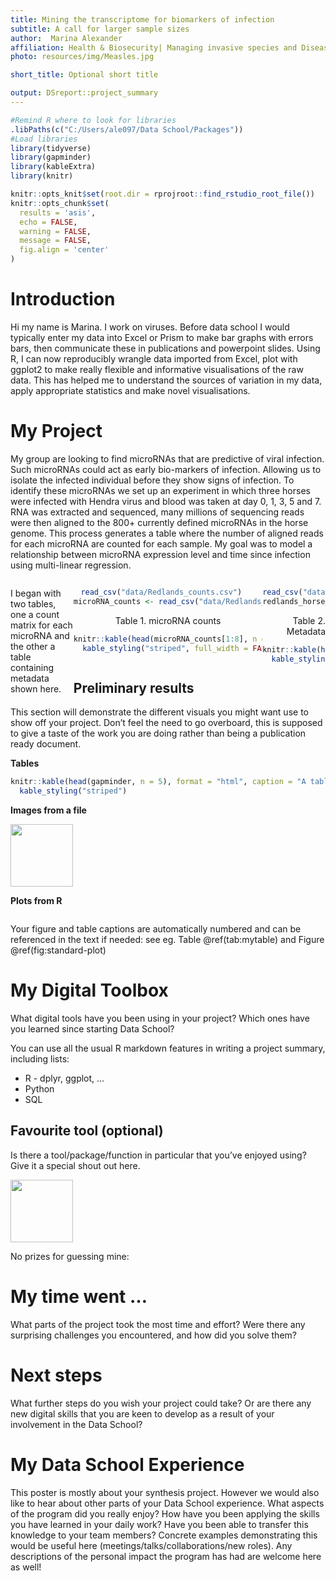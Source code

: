 ```yaml
---
title: Mining the transcriptome for biomarkers of infection 
subtitle: A call for larger sample sizes 
author:  Marina Alexander
affiliation: Health & Biosecurity| Managing invasive species and Disease
photo: resources/img/Measles.jpg

short_title: Optional short title

output: DSreport::project_summary
---
```

```r
#Remind R where to look for libraries
.libPaths(c("C:/Users/ale097/Data School/Packages"))
#Load libraries
library(tidyverse)
library(gapminder)
library(kableExtra)
library(knitr)

knitr::opts_knit$set(root.dir = rprojroot::find_rstudio_root_file())
knitr::opts_chunk$set(
  results = 'asis',
  echo = FALSE,
  warning = FALSE,
  message = FALSE,
  fig.align = 'center'
)

```


# Introduction
Hi my name is Marina. I work on viruses. Before data school I would typically enter my data into Excel or Prism to make bar graphs with errors bars, then communicate these in publications and powerpoint slides. Using R, I can now reproducibly wrangle data imported from Excel, plot with ggplot2 to make really flexible and informative visualisations of the raw data. This has helped me to understand the sources of variation in my data, apply appropriate statistics and make novel visualisations.  

# My Project
My group are looking to find microRNAs that are predictive of viral infection. Such microRNAs could act as early bio-markers of infection. Allowing us to isolate the infected individual before they show signs of infection.  To identify these microRNAs we set up an experiment in which three horses were infected with Hendra virus and blood was taken at day 0, 1, 3, 5 and 7. RNA was extracted and sequenced, many millions of sequencing reads were then aligned to the 800+ currently defined microRNAs in the horse genome. This process generates a table where the number of aligned reads for each microRNA are counted for each sample. My goal was to model a relationship between microRNA expression level and time since infection using multi-linear regression.

<style>
.column-left{
  float: left;
  width: 20%;
  text-align: left;
}
.column-center{
  display: inline-block;
  width: 60%;
  text-align: center;
}
.column-right{
  float: right;
  width: 20%;
  text-align: right;
}
</style>

<div class="column-left">

I began with two tables, one a count matrix for each microRNA and the other a table containing metadata shown here. 

</div>

<div class="column-center">
```r
read_csv("data/Redlands_counts.csv")   
microRNA_counts <- read_csv("data/Redlands_counts.csv")
```

Table 1. microRNA counts
```r
knitr::kable(head(microRNA_counts[1:8], n = 5), format = "html") %>% 
  kable_styling("striped", full_width = FALSE)

```

</div>

<div class="column-right">
```r
read_csv("data/redlands_horse_metadata.csv")                            
redlands_horse_metadata <- read_csv("data/redlands_horse_metadata.csv")
```
Table 2. Metadata
```r

knitr::kable(head(redlands_horse_metadata, n = 5 ), format = "html") %>% 
  kable_styling("striped", full_width = FALSE)

```
</div>


## Preliminary results

This section will demonstrate the different visuals you might want use to show off your 
project. Don't feel the need to go overboard, this is supposed to give a taste of the work you are
doing rather than being a publication ready document.


**Tables**
```r
knitr::kable(head(gapminder, n = 5), format = "html", caption = "A table of data") %>% 
  kable_styling("striped")
```

**Images from a file**

![](resources/img/tidyverse.png){width=100px}

**Plots from R**
```r

```

Your figure and table captions are automatically numbered and can be referenced in the text
if needed: see eg. Table \@ref(tab:mytable) and Figure \@ref(fig:standard-plot)

# My Digital Toolbox

What digital tools have you been using in your project? Which ones have you learned since starting 
Data School?

You can use all the usual R markdown features in writing a project summary, including lists:

* R - dplyr, ggplot, ...
* Python
* SQL

## Favourite tool (optional)

Is there a tool/package/function in particular that you've enjoyed using? Give it a special shout out here.

![](https://raw.githubusercontent.com/tidyverse/ggplot2/master/man/figures/logo.png){.pull-right width=100px}

No prizes for guessing mine:

# My time went ...

What parts of the project took the most time and effort? Were there any surprising challenges you
encountered, and how did you solve them?

# Next steps

What further steps do you wish your project could take? Or are there any new digital skills that you
are keen to develop as a result of your involvement in the Data School?

# My Data School Experience

This poster is mostly about your synthesis project. However we would also like to hear about other
parts of your Data School experience. What aspects of the program did you really enjoy? How have you
been applying the skills you have learned in your daily work? Have you been able to transfer this 
knowledge to your team members? Concrete examples demonstrating this would be useful here
(meetings/talks/collaborations/new roles). Any descriptions of the personal impact the program has 
had are welcome here as well!
